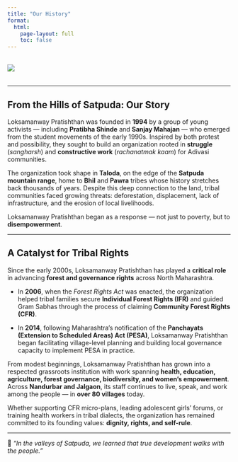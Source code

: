 ---
title: "Our History"
format:
  html:
    page-layout: full
    toc: false
---

<img src="landing page image.jpg" style="max-width: 100%; height: auto; display: block; margin: 2rem auto;" />

------------------------------------------------------------------------

## From the Hills of Satpuda: Our Story

Loksamanway Pratishthan was founded in **1994** by a group of young activists — including **Pratibha Shinde** and **Sanjay Mahajan** — who emerged from the student movements of the early 1990s. Inspired by both protest and possibility, they sought to build an organization rooted in **struggle** (*sangharsh*) and **constructive work** (*rachanatmak kaam*) for Adivasi communities.

The organization took shape in **Taloda**, on the edge of the **Satpuda mountain range**, home to **Bhil** and **Pawra** tribes whose history stretches back thousands of years. Despite this deep connection to the land, tribal communities faced growing threats: deforestation, displacement, lack of infrastructure, and the erosion of local livelihoods.

Loksamanway Pratishthan began as a response — not just to poverty, but to **disempowerment**.

------------------------------------------------------------------------

## A Catalyst for Tribal Rights

Since the early 2000s, Loksamanway Pratishthan has played a **critical role** in advancing **forest and governance rights** across North Maharashtra.

- In **2006**, when the *Forest Rights Act* was enacted, the organization helped tribal families secure **Individual Forest Rights (IFR)** and guided Gram Sabhas through the process of claiming **Community Forest Rights (CFR)**.

- In **2014**, following Maharashtra’s notification of the **Panchayats (Extension to Scheduled Areas) Act (PESA)**, Loksamanway Pratishthan began facilitating village-level planning and building local governance capacity to implement PESA in practice.

From modest beginnings, Loksamanway Pratishthan has grown into a respected grassroots institution with work spanning **health, education, agriculture, forest governance, biodiversity, and women’s empowerment**. Across **Nandurbar and Jalgaon**, its staff continues to live, speak, and work among the people — in **over 80 villages** today.

Whether supporting CFR micro-plans, leading adolescent girls’ forums, or training health workers in tribal dialects, the organization has remained committed to its founding values: **dignity, rights, and self-rule**.

------------------------------------------------------------------------

🌱 *“In the valleys of Satpuda, we learned that true development walks with the people.”*
